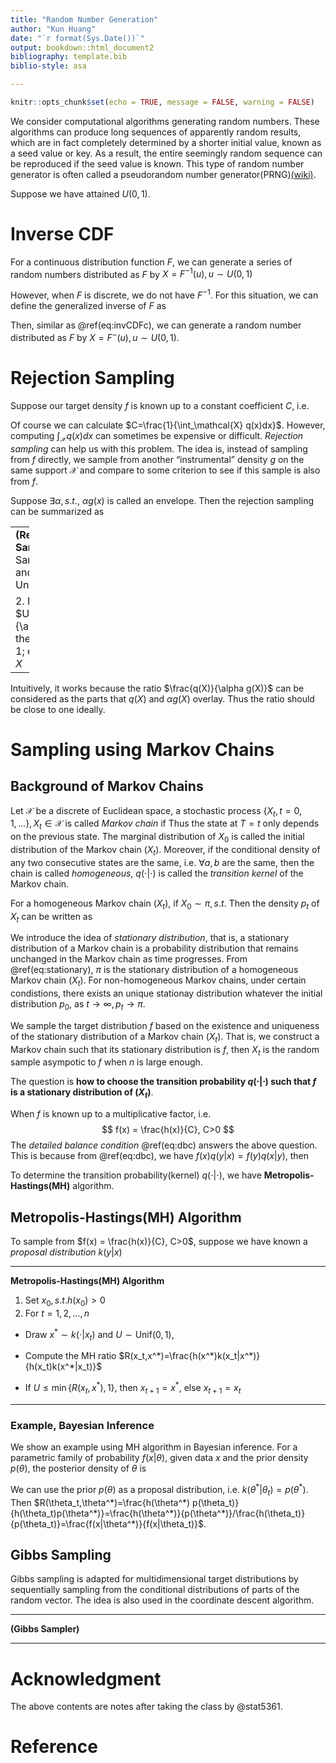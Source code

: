 ```yaml
---
title: "Random Number Generation"
author: "Kun Huang"
date: "`r format(Sys.Date())`"
output: bookdown::html_document2
bibliography: template.bib
biblio-style: asa

---
```


```r
knitr::opts_chunk$set(echo = TRUE, message = FALSE, warning = FALSE)
```

We consider computational algorithms generating random numbers. These algorithms can produce long sequences of apparently random results, which are in fact completely determined by a shorter initial value, known as a seed value or key. As a result, the entire seemingly random sequence can be reproduced if the seed value is known. This type of random number generator is often called a pseudorandom number generator(PRNG)[(wiki)](https://en.wikipedia.org/wiki/Random_number_generation#%22True%22_vs._pseudo-random_numbers).

Suppose we have attained $U(0,1)$. 

# Inverse CDF

For a continuous distribution function $F$, we can generate a series of random numbers distributed as $F$ by $X=F^{-1}(u),u\sim U(0,1)$
\begin{align}
P(X\leq x) &= P(F^{-1}(u)\leq x)\\
&= P(u\leq F(x))\\
&= F(x)
(\#eq:invCDFc)
\end{align}

However, when $F$ is discrete, we do not have $F^{-1}$. For this situation, we can define the generalized inverse of $F$ as 
\begin{equation}
F^{-}(u) = \inf{x: F(x)\geq u}
(\#eq:gF)
\end{equation}

Then, similar as \@ref(eq:invCDFc), we can generate a random number distributed as $F$ by $X=F^{-}(u),u\sim U(0,1)$. 

# Rejection Sampling

Suppose our target density $f$ is known up to a constant coefficient $C$, i.e.
\begin{equation}
f(x) = Cq(x)
\end{equation}

Of course we can calculate $C=\frac{1}{\int_\mathcal{X} q(x)dx}$. However, computing $\int_{\mathcal{X}} q(x)dx$ can sometimes be expensive or difficult. *Rejection sampling* can help us with this problem. The idea is, instead of sampling from $f$ directly, we sample from another "instrumental" density $g$ on the same support $\mathcal{X}$ and compare to some criterion to see if this sample is also from $f$. 

Suppose $\exists \alpha, s.t.$, 
\begin{equation}
q(x) \leq \alpha g(x), \forall x \in \mathcal{X}
(\#eq:ratio1)
\end{equation}
$\alpha g(x)$ is called an envelope. Then the rejection sampling can be summarized as 

---
**(Rejection Sampling)**
1. Sample $X\sim g$ and $U\sim \text{Unif(0,1)}$

2. If $U>\frac{q(X)}{\alpha g(X)}$, then go to step 1; else return $X$

---

Intuitively, it works because the ratio $\frac{q(X)}{\alpha g(X)}$ can be considered as the parts that $q(X)$ and $\alpha g(X)$ overlay. Thus the ratio should be close to one ideally. 





# Sampling using Markov Chains

## Background of Markov Chains

Let $\mathcal{X}$ be a discrete of Euclidean space, a stochastic process $\{X_t, t=0,1,...\}, X_t\in\mathcal{X}$ is called *Markov chain* if 
\begin{equation}
P(X_t\in A|X_{t-1},...,X_1,X_0) \stackrel{a.s.}{=} P(X_t\in A|X_{t-1}), \forall t>0, \ \forall A\subset\mathcal{X}
(\#eq:MC)
\end{equation}
Thus the state at $T=t$ only depends on the previous state. The marginal distribution of $X_0$ is called the initial distribution of the Markov chain $(X_t)$. Moreover, if the conditional density of any two consecutive states are the same, i.e. $\forall a,b$
\begin{equation}
p(x_t=b|x_{t-1}=a):=q(b|a), \forall t>0
(\#eq:HMC)
\end{equation}
are the same, then the chain is called *homogeneous*, $q(\cdot|\cdot)$ is called the *transition kernel* of the Markov chain.

For a homogeneous Markov chain $(X_t)$, if $X_0\sim\pi,s.t.$
\begin{equation}
\pi(x) = \int q(x|y)\pi(y)dy
(\#eq:initpi)
\end{equation}
Then the density $p_t$ of $X_t$ can be written as 
\begin{align}
p_t(x) &= \int q(x|y)p_{t-1}(y)dy\\
&\stackrel{\text{homogeneous}}{=}\int q(x_{1}=x|x_{0}=y)p_0(y)dy\\
&=\int q(x|y)\pi(y)dy\\
&=\pi(x), \forall t\geq0
(\#eq:stationary)
\end{align}

We introduce the idea of *stationary distribution*, that is, a stationary distribution of a Markov chain is a probability distribution that remains unchanged in the Markov chain as time progresses.
From \@ref(eq:stationary), $\pi$ is the stationary distribution of a homogeneous Markov chain $(X_t)$. For non-homogeneous Markov chains, under certain condistions, there exists an unique stationay distribution whatever the initial distribution $p_0,$ as $t\rightarrow\infty,p_t\rightarrow\pi$. 

We sample the target distribution $f$ based on the existence and uniqueness of the stationary distribution of a Markov chain $(X_t)$. That is, we construct a Markov chain such that its stationary distribution is $f$, then $X_t$ is the random sample asympotic to $f$ when $n$ is large enough. 

The question is **how to choose the transition probability $q(\cdot|\cdot)$ such that $f$ is a stationary distribution of $(X_t)$**.

When $f$ is known up to a multiplicative factor, i.e.
$$
f(x) = \frac{h(x)}{C}, C>0
$$
The *detailed balance condition* \@ref(eq:dbc) answers the above question.
\begin{equation}
h(x)q(y|x) = h(y)q(x|y), \forall x\not=y\in\mathcal{X}
(\#eq:dbc)
\end{equation}
This is because from \@ref(eq:dbc), we have $f(x)q(y|x) = f(y)q(x|y)$, then 
\begin{equation}
p_t(y)=\int f(x)q(y|x) dx = \int f(y)q(x|y) dx = f(y)\underbrace{\int q(x|y) dx}_{=1}
\end{equation}

To determine the transition probability(kernel) $q(\cdot|\cdot)$, we have **Metropolis-Hastings(MH)** algorithm. 

## Metropolis-Hastings(MH) Algorithm

To sample from $f(x) = \frac{h(x)}{C}, C>0$, suppose we have known a *proposal distribution* $k(y|x)$

---

**Metropolis-Hastings(MH) Algorithm**

1. Set $x_0,s.t. h(x_0)>0$
2. For $t=1,2,...,n$
  - Draw $x^*\sim k(\cdot|x_t)$ and $U\sim\text{Unif}(0,1)$,
  
  - Compute the MH ratio $R(x_t,x^*)=\frac{h(x^*)k(x_t|x^*)}{h(x_t)k(x^*|x_t)}$
  
  - If $U\leq\min\{R(x_t,x^*),1\}$, then $x_{t+1}=x^*$, else $x_{t+1} = x_t$
  
---

### Example, Bayesian Inference

We show an example using MH algorithm in Bayesian inference. For a parametric family of probability $f(x|\theta)$, given data $x$ and the prior density $p(\theta)$, the posterior density of $\theta$ is 
\begin{equation}
p(\theta|x) = \frac{f(x|\theta)p(\theta)}{\int f(x|\theta)p(\theta)d\theta} \propto h(\theta)
(\#eq:bayes)
\end{equation}

We can use the prior $p(\theta)$ as a proposal distribution, i.e. $k(\theta^*|\theta_t)=p(\theta^*)$. Then $R(\theta_t,\theta^*)=\frac{h(\theta^*) p(\theta_t)}{h(\theta_t)p(\theta^*)}=\frac{h(\theta^*)}{p(\theta^*)}/\frac{h(\theta_t)}{p(\theta_t)}=\frac{f(x|\theta^*)}{f(x|\theta_t)}$.

## Gibbs Sampling

Gibbs sampling is adapted for multidimensional target distributions by sequentially sampling from the conditional distributions of parts of the random vector. The idea is also used in the coordinate descent algorithm. 


---

**(Gibbs Sampler)**

---

# Acknowledgment {-}

The above contents are notes after taking the class by @stat5361. 

# Reference {-}

